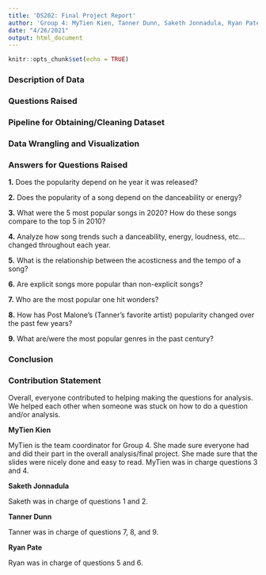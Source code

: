 ```yaml
---
title: 'DS202: Final Project Report'
author: 'Group 4: MyTien Kien, Tanner Dunn, Saketh Jonnadula, Ryan Pate'
date: "4/26/2021"
output: html_document
---
```


```r
knitr::opts_chunk$set(echo = TRUE)
```

### **Description of Data**


### **Questions Raised**


### **Pipeline for Obtaining/Cleaning Dataset**


### **Data Wrangling and Visualization**


### **Answers for Questions Raised**

**1.** Does the popularity depend on he year it was released?


**2.** Does the popularity of a song depend on the danceability or energy?


**3.** What were the 5 most popular songs in 2020? How do these songs compare to the top 5 in 2010?


**4.** Analyze how song trends such a danceability, energy, loudness, etc... changed throughout each year.


**5.** What is the relationship between the acosticness and the tempo of a song?


**6.** Are explicit songs more popular than non-explicit songs?


**7.** Who are the most popular one hit wonders?


**8.** How has Post Malone's (Tanner's favorite artist) popularity changed over the past few years?


**9.** What are/were the most popular genres in the past century?


### **Conclusion**



### **Contribution Statement**

Overall, everyone contributed to helping making the questions for analysis. We helped each other when someone was stuck on how to do a question and/or analysis.


**MyTien Kien**

MyTien is the team coordinator for Group 4. She made sure everyone had and did their part in the overall analysis/final project. She made sure that the slides were nicely done and easy to read. MyTien was in charge questions 3 and 4.


**Saketh Jonnadula**

Saketh was in charge of questions 1 and 2.


**Tanner Dunn**

Tanner was in charge of questions 7, 8, and 9.


**Ryan Pate**

Ryan was in charge of questions 5 and 6.

